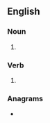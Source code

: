 {{also|PAPS|PAPs|p'aps}}
==English==

===Noun===
{{head|en|noun form}}

# {{plural of|pap|lang=en}}

===Verb===
{{head|en|verb form}}

# {{en-third-person singular of|pap}}

===Anagrams===
* {{anagrams|en|a=apps|APPs|Apps|PSAP|Sapp|apps|apps.}}